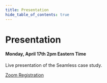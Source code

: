 ```yaml
---
title: Presentation
hide_table_of_contents: true
---
```



# Presentation

#### Monday, April 17th 2pm Eastern Time

Live presentation of the Seamless case study.

[Zoom Registration](https://us02web.zoom.us/webinar/register/WN_V-UZuFLzRO2vfy3nzJ8zVQ#/registration)
